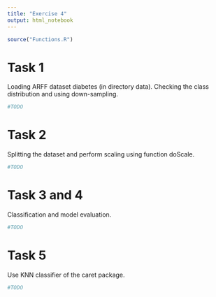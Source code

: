 ```yaml
---
title: "Exercise 4"
output: html_notebook
---
```

```r
source("Functions.R")
```

# Task 1
Loading ARFF dataset diabetes (in directory data).
Checking the class distribution and using down-sampling.

```r
#TODO
```

# Task 2
Splitting the dataset and perform scaling using function doScale.
```r
#TODO
```

# Task 3 and 4
Classification and model evaluation.
```r
#TODO
```

# Task 5
Use KNN classifier of the caret package. 
```r
#TODO
```


